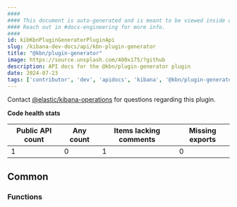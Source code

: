 ```yaml
---
####
#### This document is auto-generated and is meant to be viewed inside our experimental, new docs system.
#### Reach out in #docs-engineering for more info.
####
id: kibKbnPluginGeneratorPluginApi
slug: /kibana-dev-docs/api/kbn-plugin-generator
title: "@kbn/plugin-generator"
image: https://source.unsplash.com/400x175/?github
description: API docs for the @kbn/plugin-generator plugin
date: 2024-07-23
tags: ['contributor', 'dev', 'apidocs', 'kibana', '@kbn/plugin-generator']
---
```




Contact [@elastic/kibana-operations](https://github.com/orgs/elastic/teams/kibana-operations) for questions regarding this plugin.

**Code health stats**

| Public API count  | Any count | Items lacking comments | Missing exports |
|-------------------|-----------|------------------------|-----------------|
| 1 | 0 | 1 | 0 |

## Common

### Functions
<DocDefinitionList data={kbnPluginGeneratorObj.common.functions}/>


